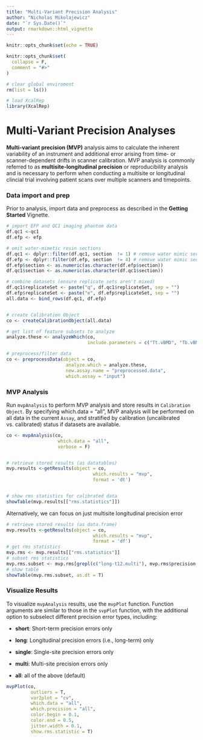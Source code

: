 ```yaml
---
title: "Multi-Variant Precision Analysis"
author: "Nicholas Mikolajewicz"
date: "`r Sys.Date()`"
output: rmarkdown::html_vignette
---
```


```r
knitr::opts_chunk$set(echo = TRUE)

knitr::opts_chunk$set(
  collapse = F,
  comment = "#>"
)

# clear global enviroment 
rm(list = ls())

# load XcalRep
library(XcalRep)

```

# Multi-Variant Precision Analyses

**Multi-variant precision (MVP)** analysis aims to calculate the inherent variability of an instrument and additional error arising from time- or scanner-dependent drifts in scanner calibration. MVP analysis is commonly referred to as **multisite-longitudinal precision** or reproducibility analysis and is necessary to perform when conducting a multisite or longitudinal clincial trial involving patient scans over multiple scanners and timepoints. 

### Data import and prep

Prior to analysis, import data and preprocess as described in the **Getting Started** Vignette. 

```r

# import EFP and QC1 imaging phantom data
df.qc1 <-qc1
df.efp <- efp

# omit water-mimetic resin sections
df.qc1 <- dplyr::filter(df.qc1, section  != 1) # remove water mimic section 1
df.efp <- dplyr::filter(df.efp, section  != 4) # remove water mimic section 4
df.efp$section <- as.numeric(as.character(df.efp$section))
df.qc1$section <- as.numeric(as.character(df.qc1$section))

# combine datasets (ensure replicate sets aren't mixed)
df.qc1$replicateSet <- paste("q", df.qc1$replicateSet, sep = "")
df.efp$replicateSet <- paste("e", df.efp$replicateSet, sep = "")
all.data <- bind_rows(df.qc1, df.efp)


# create Calibration Object
co <- createCalibrationObject(all.data)

# get list of feature subsets to analyze
analyze.these <- analyzeWhich(co, 
                              include.parameters = c("Tt.vBMD", "Tb.vBMD"))

# preprocess/filter data
co <- preprocessData(object = co, 
                      analyze.which = analyze.these, 
                      new.assay.name = "preprocessed.data",
                      which.assay = "input")

```

### MVP Analysis

Run `mvpAnalysis` to perform MVP analysis and store results in `Calibration Object`. By specifying which.data = "all", MVP analysis will be performed on all data in the current `Assay`, and stratified by calibration (uncalibrated vs. calibrated) status if datasets are available.

```r
co <- mvpAnalysis(co, 
                   which.data = "all",  
                   verbose = F)


# retrieve stored results (as datatables)
mvp.results <-getResults(object = co, 
                                which.results = "mvp",
                                format = 'dt') 


# show rms statistics for calibrated data
showTable(mvp.results[["rms.statistics"]])
```
Alternatively, we can focus on just multisite longitudinal precision error

```r
# retrieve stored results (as data.frame)
mvp.results <-getResults(object = co,
                                which.results = "mvp",
                                format = 'df')
# get rms statistics
mvp.rms <- mvp.results[["rms.statistics"]]
# subset rms statistics
mvp.rms.subset <- mvp.rms[grepl(c("long-t12.multi"), mvp.rms$precision.type),  ]
# show table
showTable(mvp.rms.subset, as.dt = T)
```


### Visualize Results

To visualize `mvpAnalysis` results, use the `mvpPlot` function. Function arguments are similar to those in the `svpPlot` function, with the additional option to subselect different precision error types, including:

- **short**: Short-term precision errors only

- **long**: Longitudinal precision errors (i.e., long-term) only

- **single**: Single-site precision errors only

- **multi**: Multi-site precision errors only

- **all**: all of the above (default)


```r
mvpPlot(co, 
         outliers = T, 
         var2plot = "cv",
         which.data = "all", 
         which.precision = "all",
         color.begin = 0.1, 
         color.end = 0.5,
         jitter.width = 0.1,
         show.rms.statistic = T)
```

